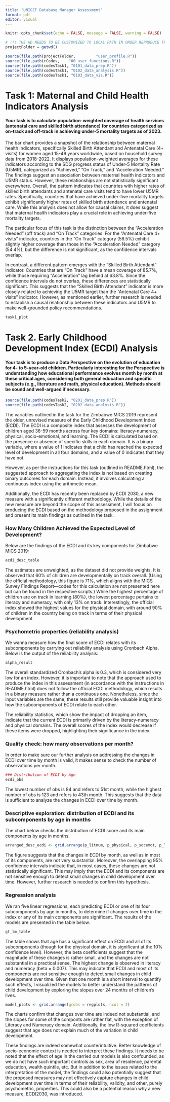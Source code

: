 ```yaml
---
title: "UNICEF Database Manager Assessment"
format: pdf
editor: visual
---
```


```r
knitr::opts_chunk$set(echo = FALSE, message = FALSE, warning = FALSE)
```

```r
# !!! THE WD NEEDS TO BE CUSTOMIZED TO LOCAL PATH IN ORDER REPRODUCE THE TEXT 
projectFolder = getwd()

```

```r
source(file.path(projectFolder,         "user_profile.R"))
source(file.path(rCodes,    "00_user_functions.R"))
source(file.path(codesTask1, "0101_data_prep.R"))
source(file.path(codesTask1, "0102_data_analysis.R"))
source(file.path(codesTask1, "0103_data_vis.R"))
```

# Task 1: Maternal and Child Health Indicators Analysis

#### Your task is to calculate population-weighted coverage of health services (antenatal care and skilled birth attendance) for countries categorized as on-track and off-track in achieving under-5 mortality targets as of 2023.

The bar chart provides a snapshot of the relationship between maternal health indicators, specifically Skilled Birth Attendant and Antenatal Care (4+ visits) for women aged 15-49 years worldwide, based on household survey data from 2018-2022. It displays population-weighted averages for these indicators according to the SDG progress status of Under-5 Mortality Rate (U5MR), categorized as "Achieved," "On Track," and "Acceleration Needed." The findings suggest an association between maternal health indicators and U5MR status. However, these relationships are not statistically significant everywhere. Overall, the pattern indicates that countries with higher rates of skilled birth attendants and antenatal care visits tend to have lower U5MR rates. Specifically, countries that have achieved under-five mortality targets exhibit significantly higher rates of skilled birth attendance and antenatal care. While this analysis does not allow for causal claims, it does suggest that maternal health indicators play a crucial role in achieving under-five mortality targets.

The particular focus of this task is the distinction between the "Acceleration Needed" (off track) and "On Track" categories. For the "Antenatal Care 4+ visits" indicator, countries in the "On Track" category (56.5%) exhibit slightly higher coverage than those in the "Acceleration Needed" category (54.4%), but the difference is not significant, as the confidence intervals overlap.

In contrast, a different pattern emerges with the "Skilled Birth Attendant" indicator. Countries that are "On Track" have a mean coverage of 85.7%, while those requiring "Acceleration" lag behind at 63.8%. Since the confidence intervals do not overlap, these differences are statistically significant. This suggests that the "Skilled Birth Attendant" indicator is more closely related to achieving the U5MR target than the "Antenatal Care 4+ visits" indicator. However, as mentioned earlier, further research is needed to establish a causal relationship between these indicators and U5MR to make well-grounded policy recommendations.

```r

task1_plot

```

# Task 2. Early Childhood Development Index (ECDI) Analysis

#### Your task is to produce a Data Perspective on the evolution of education for 4- to 5-year-old children. Particularly interesting for the Perspective is understanding how educational performance evolves month by month at these critical ages, considering both general education and specific subjects (e.g., literature and math, physical education). Methods should be sound and well-argued if necessary.

```r

source(file.path(codesTask2, "0201_data_prep.R"))
source(file.path(codesTask2, "0202_data_analysis.R"))

```

The variables outlined in the task for the Zimbabwe MICS 2019 represent the older, unrevised measure of the Early Childhood Development Index (ECDI). The ECDI is a composite index that assesses the development of children aged 36-59 months across four key domains: literacy-numeracy, physical, socio-emotional, and learning. The ECDI is calculated based on the presence or absence of specific skills in each domain. It is a binary variable, where a value of 1 indicates that a child has reached the expected level of development in all four domains, and a value of 0 indicates that they have not.

However, as per the instructions for this task (outlined in README.html), the suggested approach to aggregating the index is not based on creating binary outcomes for each domain. Instead, it involves calculating a continuous index using the arithmetic mean.

Additionally, the ECDI has recently been replaced by ECDI 2030, a new measure with a significantly different methodology. While the details of the new measure are beyond the scope of this assessment, I will focus on producing the ECDI based on the methodology proposed in the assignment and present its main findings as outlined in the task.

### How Many Children Achieved the Expected Level of Development?

Below are the findings of the ECDI and its key components for Zimbabwe MICS 2019:

```r

ecdi_desc_table


```

The estimates are unweighted, as the dataset did not provide weights. It is observed that 60% of children are developmentally on track overall. (Using the official methodology, this figure is 71%, which aligns with the MICS Survey Findings Report—codes for this calculation are not presented here but can be found in the respective scripts.) While the highest percentage of children are on track in learning (80%), the lowest percentage pertains to literacy and numeracy, with only 13% on track. Interestingly, the official index showed the highest values for the physical domain, with around 90% of children in the country being on track in terms of their physical development.

### Psychometric properties (reliability analysis)

We wanna measure how the final score of ECDI relates with its subcomponents by carrying out reliability analysis using Cronbach Alpha. Below is the output of the reliability analysis:

```r


alpha_result

```

The overall standardized Cronbach's alpha is 0.3, which is considered very low for an index. However, it is important to note that the approach used to produce the index in this assessment (in accordance with the instructions in README.html) does not follow the official ECDI methodology, which results in a binary measure rather than a continuous one. Nonetheless, since the input variables are the same, these results still provide valuable insight into how the subcomponents of ECDI relate to each other.

The reliability statistics, which show the impact of dropping an item, indicate that the current ECDI is primarily driven by the literacy-numeracy and physical domains. The overall scores of the index would decrease if these items were dropped, highlighting their significance in the index.

### Quality check: how many observations per month?

In order to make sure our further analysis on addressing the changes in ECDI over time by month is valid, it makes sense to check the number of observations per month.

```r
### Distribution of ECDI by Age
ecdi_obs
```

The lowest number of obs is 84 and refers to 51st month, while the highest number of obs is 123 and refers to 43th month. This suggests that the data is sufficient to analyze the changes in ECDI over time by month.

### Descriptive exploration: distribution of ECDI and its subcomponents by age in months

The chart below checks the distribution of ECDI score and its main components by age in months.

```r

arranged_desc_ecdi <- grid.arrange(p_litnum, p_physical, p_socemot, p_learn, p_ecdi, ncol = 2)
```

The figure suggests that the changes in ECDI by month, as well as in most of its components, are not very substantial. Moreover, the overlapping 95% confidence intervals indicate that, in most cases, these changes are not statistically significant. This may imply that the ECDI and its components are not sensitive enough to detect small changes in child development over time. However, further research is needed to confirm this hypothesis.

### Regression analysis

We ran five linear regressions, each predicting ECDI or one of its four subcomponents by age in months, to determine if changes over time in the index or any of its main components are significant. The results of the models are presented in the table below.

```r

gt_lm_table 

```

The table shows that age has a significant effect on ECDI and all of its subcomponents (though for the physical domain, it is significant at the 10% confidence level). However, the beta coefficients suggest that the magnitude of these changes is rather small, and the changes are not substantial in a practical sense. The highest change is observed in literacy and numeracy (beta = 0.007). This may indicate that ECDI and most of its components are not sensitive enough to detect small changes in child development over time. Given that one month is a short interval to quantify such effects, I visualized the models to better understand the patterns of child development by exploring the slopes over 24 months of children's lives.

```r

model_plots <- grid.arrange(grobs = regplots, ncol = 2)
```

The charts confirm that changes over time are indeed not substantial, and the slopes for some of the componts are rather flat, with the exception of Literacy and Numeracy domain. Additionally, the low R-squared coefficients suggest that age does not explain much of the variation in child development.

These findings are indeed somewhat counterintuitive. Better knowledge of socio-economic context is needed to interpret these findings. It needs to be noted that the effect of age in the carried out models is also confounded, as we do not have such important controls as sex, area of residence, parental education, wealth quintile, etc. But in addition to the issues related to the interpretation of the model, the findings could also potentially suggest that the proposed measures may not effectively capture changes in child development over time in terms of their reliability, validity, and other, purely psychometric, properties. This could also be a potential reason why a new measure, ECDI2030, was introduced.
